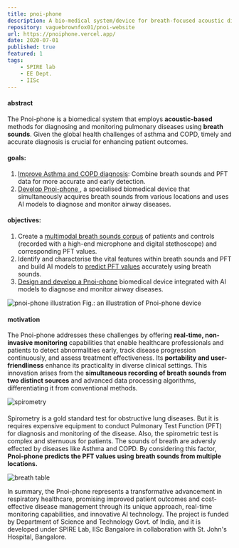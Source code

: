 ```yaml
---
title: pnoi-phone
description: A bio-medical system/device for breath-focused acoustic diagnosis and monitoring of pulmonary diseases
repository: vaguebrownfox01/pnoi-website
url: https://pnoiphone.vercel.app/
date: 2020-07-01
published: true
featured: 1
tags: 
    - SPIRE lab
    - EE Dept.
    - IISc
---
```


#### abstract
The Pnoi-phone is a biomedical system that employs **acoustic-based** methods
for diagnosing and monitoring pulmonary diseases using **breath sounds**. Given
the global health challenges of asthma and COPD, timely and accurate diagnosis
is crucial for enhancing patient outcomes.

#### goals:

1. <u>Improve Asthma and COPD diagnosis</u>: Combine breath sounds and PFT data
   for more accurate and early detection.
2. <u>Develop Pnoi-phone </u>, a specialised biomedical device that
   simultaneously acquires breath sounds from various locations and uses AI
   models to diagnose and monitor airway diseases.

#### objectives:

1. Create a <u>multimodal breath sounds corpus</u> of patients and controls
   (recorded with a high-end microphone and digital stethoscope) and
   corresponding PFT values.
2. Identify and characterise the vital features within breath sounds and PFT and
   build AI models to <u>predict PFT values</u> accurately using breath sounds.
3. <u>Design and develop a Pnoi-phone</u> biomedical device integrated with AI
   models to diagnose and monitor airway diseases.

![pnoi-phone illustration](/images/projects/pnoi/pnoi-illustration.png) Fig.: an
illustration of Pnoi-phone device

#### motivation
The Pnoi-phone addresses these challenges by offering **real-time, non-invasive
monitoring** capabilities that enable healthcare professionals and patients to
detect abnormalities early, track disease progression continuously, and assess
treatment effectiveness. Its **portability and user-friendliness** enhance its
practicality in diverse clinical settings. This innovation arises from the
**simultaneous recording of breath sounds from two distinct sources** and
advanced data processing algorithms, differentiating it from conventional
methods.

![spirometry](/images/projects/pnoi/spirometry_process.gif)

#### 
Spirometry is a gold standard test for obstructive lung diseases. But it is
requires expensive equipment to conduct Pulmonary Test Function (PFT) for
diagnosis and monitoring of the disease. Also, the spirometric test is complex
and sternuous for patients. The sounds of breath are adversly effected by
diseases like Asthma and COPD. By considering this factor, **Pnoi-phone predicts
the PFT values using breath sounds from multiple locations.**

![breath table](/images/projects/pnoi/pnoi_breath-sound-table.png)

In summary, the Pnoi-phone represents a transformative advancement in
respiratory healthcare, promising improved patient outcomes and cost-effective
disease management through its unique approach, real-time monitoring
capabilities, and innovative AI technology. The project is funded by Department
of Science and Technology Govt. of India, and it is developed under SPIRE Lab,
IISc Bangalore in collaboration with St. John's Hospital, Bangalore.
